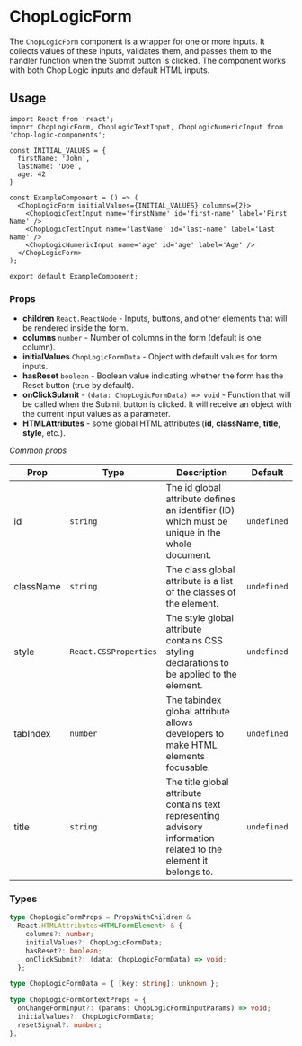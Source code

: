 
<Meta of={ChopLogicFormStories} title='Form' />

# ChopLogicForm

The `ChopLogicForm` component is a wrapper for one or more inputs. It collects values of these inputs, validates them, and passes them to the handler function when the Submit button is clicked. The component works with both Chop Logic inputs and default HTML inputs.

<Canvas>
  <Story of={ChopLogicFormStories.Default} />
</Canvas>

## Usage

```tsx
import React from 'react';
import ChopLogicForm, ChopLogicTextInput, ChopLogicNumericInput from 'chop-logic-components';

const INITIAL_VALUES = {
  firstName: 'John',
  lastName: 'Doe',
  age: 42
}

const ExampleComponent = () => (
  <ChopLogicForm initialValues={INITIAL_VALUES} columns={2}>
    <ChopLogicTextInput name='firstName' id='first-name' label='First Name' />
    <ChopLogicTextInput name='lastName' id='last-name' label='Last Name' />
    <ChopLogicNumericInput name='age' id='age' label='Age' />
  </ChopLogicForm>
);

export default ExampleComponent;
```

### Props

- **children** `React.ReactNode` - Inputs, buttons, and other elements that will be rendered inside the form.
- **columns** `number` - Number of columns in the form (default is one column).
- **initialValues** `ChopLogicFormData` - Object with default values for form inputs.
- **hasReset** `boolean` - Boolean value indicating whether the form has the Reset button (true by default).
- **onClickSubmit** - `(data: ChopLogicFormData) => void` - Function that will be called when the Submit button is clicked. It will receive an object with the current input values ​​as a parameter.
- **HTMLAttributes** - some global HTML attributes (**id**, **className**, **title**, **style**, etc.).

_Common props_

| Prop      | Type                  | Description                                                                                                      | Default     |
| --------- | --------------------- | ---------------------------------------------------------------------------------------------------------------- | ----------- |
| id        | `string`              | The id global attribute defines an identifier (ID) which must be unique in the whole document.                   | `undefined` |
| className | `string`              | The class global attribute is a list of the classes of the element.                                              | `undefined` |
| style     | `React.CSSProperties` | The style global attribute contains CSS styling declarations to be applied to the element.                       | `undefined` |
| tabIndex  | `number`              | The tabindex global attribute allows developers to make HTML elements focusable.                                 | `undefined` |
| title     | `string`              | The title global attribute contains text representing advisory information related to the element it belongs to. | `undefined` |

### Types

```ts
type ChopLogicFormProps = PropsWithChildren &
  React.HTMLAttributes<HTMLFormElement> & {
    columns?: number;
    initialValues?: ChopLogicFormData;
    hasReset?: boolean;
    onClickSubmit?: (data: ChopLogicFormData) => void;
  };
```

```ts
type ChopLogicFormData = { [key: string]: unknown };
```

```ts
type ChopLogicFormContextProps = {
  onChangeFormInput?: (params: ChopLogicFormInputParams) => void;
  initialValues?: ChopLogicFormData;
  resetSignal?: number;
};
```
